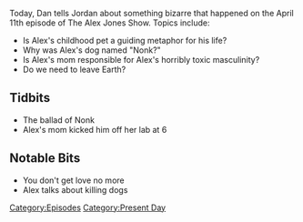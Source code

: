 {{DEFAULTSORT:
    #_EPISODE_0029:April 11, 2017
}}{{Episode
    | title           = April 11, 2017
    | caption         = Listen to this episode on [https://knowledgefight.libsyn.com/april-11-2017 Libsyn] [https://open.spotify.com/episode/1exzwF2vTRrtdDlyAjMZGR Spotify]
    | episodeNumber   = 29
    | length          = 02:06:18
    | airDate         = April 12, 2017
    | coverageDate    = April 11, 2017
    | episodeType     = [[:Category:Present Day|Present Day]]
    | previousEpisode = [[28: How Not To Cover Alex Jones]]
    | nextEpisode     = [[30: April 14, 2017]]
}}

{{Stub}}

Today, Dan tells Jordan about something bizarre that happened on the April 11th episode of The Alex Jones Show. Topics include:

*Is Alex's childhood pet a guiding metaphor for his life?
*Why was Alex's dog named "Nonk?"
*Is Alex's mom responsible for Alex's horribly toxic masculinity?
*<span id="yui_3_17_2_1_1491792810617_124332">Do we need to leave Earth?</span>

==Tidbits==

*The ballad of Nonk
*Alex's mom kicked him off her lab at 6

==Notable Bits==

*You don't get love no more
*Alex talks about killing dogs

[[Category:Episodes]]
[[Category:Present Day]]
